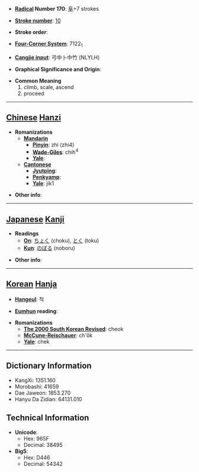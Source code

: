 * '''[[Wiktionary:Chinese radical index| Radical]] Number 170''': [[Wiktionary:Chinese radical index 阜|阜]]+7 strokes

* '''[[Wiktionary:Chinese total strokes index|Stroke number]]''': [[Wiktionary:Chinese total strokes index 10|10]]

* '''Stroke order''': 

* '''[[Wiktionary:Chinese four corner index|Four-Corner System]]''': 7122<sub>1</sub>

* '''[[Wiktionary:Chinese Cangjie index|Cangjie input]]''': 弓中卜中竹 (NLYLH)

* '''Graphical Significance and Origin''': 

* '''Common Meaning'''
*#climb, scale, ascend
*# proceed


----

== [[Chinese]] [[Hanzi]] ==

* '''Romanizations'''
** '''[[Mandarin]]'''
*** '''[[Pinyin]]''': zhì (zhi4)
*** '''[[Wade-Giles]]''': chih<sup>4</sup>
*** '''[[Yale]]''': 
** '''[[Cantonese]]'''
*** '''[[Jyutping]]''':
*** '''[[Penkyamp]]''': 
*** '''[[Yale]]''': jik1

* '''Other info''': 

----

== [[Japanese]] [[Kanji]] ==

* '''Readings'''
** '''[[On]]''': [[ちょく]] (choku), [[とく]] (toku)
** '''[[Kun]]''': [[のぼる]] (noboru)

* '''Other info''':  

----

== [[Korean]] [[Hanja]] ==

* '''[[Hangeul]]''': 척

* '''[[Eumhun]] reading''': 

* '''Romanizations'''
** '''[[The 2000 South Korean Revised Romanization|The 2000 South Korean Revised]]''': cheok
** '''[[McCune-Reischauer]]''': ch'ŏk
** '''[[Yale]]''': chek

----

== Dictionary Information ==

* KangXi: 1351.160
* Morobashi: 41659
* Dae Jaweon: 1853.270
* Hanyu Da Zidian: 64131.010

== Technical Information ==

* '''Unicode''':
** Hex: 965F
** Decimal: 38495
* '''Big5''':
** Hex: D446
** Decimal: 54342